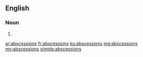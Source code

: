 ==English==

===Noun===
{{head|en|noun plural form}}

# {{plural of|abscession|lang=en}}

[[ar:abscessions]]
[[fr:abscessions]]
[[ku:abscessions]]
[[mg:abscessions]]
[[my:abscessions]]
[[simple:abscessions]]
